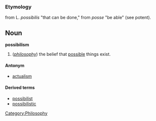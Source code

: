 ===Etymology===
from L. ''possibilis'' "that can be done," from ''posse'' "be able" (see potent). 


==Noun==
'''possibilism'''

#(''[[philosophy]]'') the belief that [[possible]] things exist.


====Antonym====
*[[actualism]]


====Derived terms====
*[[possibilist]]
*[[possibilistic]]

[[Category:Philosophy]]